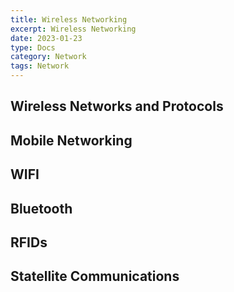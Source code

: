 ```yaml
---
title: Wireless Networking
excerpt: Wireless Networking
date: 2023-01-23
type: Docs
category: Network
tags: Network
---
```


## Wireless Networks and Protocols

## Mobile Networking

## WIFI

## Bluetooth

## RFIDs

## Statellite Communications

